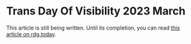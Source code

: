 # Trans Day Of Visibility 2023 March

This article is still being written. Until its completion, you can read [this
article on rdg.today][rdgt].

[rdgt]: https://rdg.today/readings-trans-community-shows-solidarity-to-mark-transgender-day-of-visibility/
